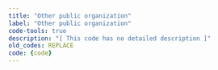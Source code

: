 ```yaml
---
title: "Other public organization"
label: "Other public organization"
code-tools: true
description: "[ This code has no detailed description ]"
old_codes: REPLACE
code: {code}
---
```

